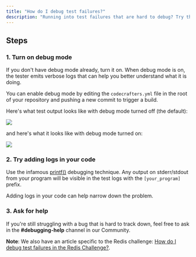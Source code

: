 ```yaml
---
title: "How do I debug test failures?"
description: "Running into test failures that are hard to debug? Try these steps."
---
```


## Steps

### 1. Turn on debug mode

If you don't have debug mode already, turn it on. When debug mode is on, the tester emits verbose logs that can help you better understand what it is doing.

You can enable debug mode by editing the `codecrafters.yml` file in the root of your repository and pushing a new commit to trigger a build.

Here's what test output looks like with debug mode turned off (the default):

<Frame>
  <img className="w-full" src="/img/debug-mode-off-code.png" />
</Frame>

and here's what it looks like with debug mode turned on:

<Frame>
  <img className="w-full" src="/img/debug-mode-on-code.png" />
</Frame>

### 2. Try adding logs in your code

Use the infamous [printf()](https://stackoverflow.com/questions/189562/what-is-the-proper-name-for-doing-debugging-by-adding-print-statements/189570#189570) debugging technique. Any output on stderr/stdout from your program will be visible in the test logs with the `[your_program]` prefix.

Adding logs in your code can help narrow down the problem.

### 3. Ask for help

If you're still struggling with a bug that is hard to track down, feel free to ask in the **#debugging-help** channel in our Community.

<Note>

**Note**: We also have an article specific to the Redis challenge: [How do I debug test failures in the Redis Challenge?](/challenges/debug-test-failures-redis).

</Note>
